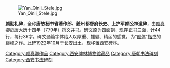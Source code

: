 [[File:Yan_Qinli_Stele.jpg|thumb]]

'''颜勤礼碑'''，全称'''唐故秘书省著作郎、夔州都督府长史、上护军颜公神道碑'''，由[[颜真卿|颜真卿]]於[[唐朝|唐]][[大历|大历]]十四年（779年）撰文并书。碑文原为四面刻，现存正书三面，计44行，每行36字。碑文通篇字体给人以厚重、雄健、精丽的感觉，为"[[颜体|颜体]]"[[楷书|楷书]]的巅峰之作。此碑1922年10月于[[长安区_(西安市)|长安]]出土，现移置[[西安碑林|西安碑林]]。

{{wikisource|秘書省著作郎夔州都督長史上護軍顏公神道碑}}
{{唐朝小作品}}

[[Category:颜真卿作品|Category:颜真卿作品]]
[[Category:西安碑林博物馆藏品|Category:西安碑林博物馆藏品]]
[[Category:唐朝书法碑刻|Category:唐朝书法碑刻]]
[[Category:西安书法碑刻|Category:西安书法碑刻]]